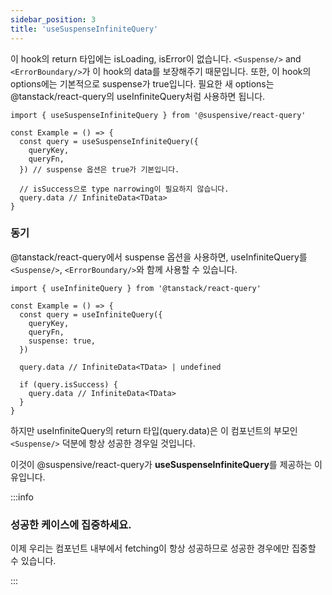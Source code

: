 ```yaml
---
sidebar_position: 3
title: 'useSuspenseInfiniteQuery'
---
```


이 hook의 return 타입에는 isLoading, isError이 없습니다. `<Suspense/>` and `<ErrorBoundary/>`가 이 hook의 data를 보장해주기 때문입니다. 또한, 이 hook의 options에는 기본적으로 suspense가 true입니다. 필요한 새 options는 @tanstack/react-query의 useInfiniteQuery처럼 사용하면 됩니다.

```tsx
import { useSuspenseInfiniteQuery } from '@suspensive/react-query'

const Example = () => {
  const query = useSuspenseInfiniteQuery({
    queryKey,
    queryFn,
  }) // suspense 옵션은 true가 기본입니다.

  // isSuccess으로 type narrowing이 필요하지 않습니다.
  query.data // InfiniteData<TData>
}
```

### 동기

@tanstack/react-query에서 suspense 옵션을 사용하면, useInfiniteQuery를 `<Suspense/>`, `<ErrorBoundary/>`와 함께 사용할 수 있습니다.

```tsx
import { useInfiniteQuery } from '@tanstack/react-query'

const Example = () => {
  const query = useInfiniteQuery({
    queryKey,
    queryFn,
    suspense: true,
  })

  query.data // InfiniteData<TData> | undefined

  if (query.isSuccess) {
    query.data // InfiniteData<TData>
  }
}
```

하지만 useInfiniteQuery의 return 타입(query.data)은 이 컴포넌트의 부모인 `<Suspense/>` 덕분에 항상 성공한 경우일 것입니다.

이것이 @suspensive/react-query가 **useSuspenseInfiniteQuery**를 제공하는 이유입니다.

:::info

### 성공한 케이스에 집중하세요.

이제 우리는 컴포넌트 내부에서 fetching이 항상 성공하므로 성공한 경우에만 집중할 수 있습니다.

:::
